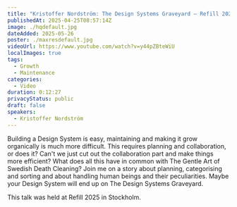 ```yaml
---
title: "Kristoffer Nordström: The Design Systems Graveyard – Refill 2025"
publishedAt: 2025-04-25T08:57:14Z
image: ./hqdefault.jpg
dateAdded: 2025-05-26
poster: ./maxresdefault.jpg
videoUrl: https://www.youtube.com/watch?v=y44pZBteWiU
localImages: true
tags:
  - Growth
  - Maintenance
categories:
  - Video
duration: 0:12:27
privacyStatus: public
draft: false
speakers:
  - Kristoffer Nordström
---
```

Building a Design System is easy, maintaining and making it grow organically is much more difficult. This requires planning and collaboration, or does it? Can't we just cut out the collaboration part and make things more efficient? What does all this have in common with The Gentle Art of Swedish Death Cleaning? Join me on a story about planning, categorising and sorting and about handling human beings and their peculiarities. Maybe your Design System will end up on The Design Systems Graveyard.

This talk was held at Refill 2025 in Stockholm.
